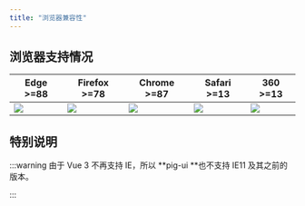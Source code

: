 ```yaml
---
title: "浏览器兼容性"
---
```




## 浏览器支持情况
| Edge >=88 | Firefox >=78 | Chrome >=87 | Safari >=13 | 360 >=13 |
| --- | --- | --- | --- | --- |
| ![](https://cdn.jsdelivr.net/npm/@browser-logos/edge/edge_32x32.png) | ![](https://cdn.jsdelivr.net/npm/@browser-logos/firefox/firefox_32x32.png) | ![](https://cdn.jsdelivr.net/npm/@browser-logos/chrome/chrome_32x32.png) | ![](https://cdn.jsdelivr.net/npm/@browser-logos/safari/safari_32x32.png) | ![](https://cdn.nlark.com/yuque/0/2023/png/283679/1691036644663-f8aa24e6-ab75-44b6-834f-bf106a68c711.png) |


## 特别说明
:::warning
由于 Vue 3 不再支持 IE，所以 **pig-ui **也不支持 IE11 及其之前的版本。

:::

